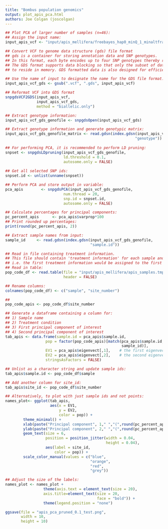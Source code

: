 ```yaml
---
title: "Bombus population genomics"
output: plot_apis_pca.html
authors: Joe Colgan (joscolgan)
---
```


```r
## Plot PCA of larger number of samples (n=46):
## Assign the input name:  
input_apis_vcf <- "input/apis_mellifera/freebayes_hap0_minQ_1_minaltfrac_0.25_minCov1.Apis_combined.NC_only.minQ20.remove_indels.maxmissing1.0.alts_removed.rare_removed.maxmeanDP_100.recode.vcf"

## Convert VCF to genome data structure (gds) file format
## gds is a container for storing annotation data and SNP genotypes.
## In this format, each byte encodes up to four SNP genotypes thereby reducing file size and access time.
## The GDS format supports data blocking so that only the subset of data that is being processed needs
## to reside in memory. GDS formatted data is also designed for efficient data access to large datasets.

## Use the name of input to designate the name for the GDS file format.
input_apis_vcf_gds <- gsub(".vcf", ".gds", input_apis_vcf)

## Reformat VCF into GDS format
snpgdsVCF2GDS(input_apis_vcf,
              input_apis_vcf_gds,
              method = "biallelic.only")

## Extract genotype information:
input_apis_vcf_gds_genofile <- snpgdsOpen(input_apis_vcf_gds)

## Extract genotype information and generate genotypic matrix:  
input_apis_vcf_gds_genofile_matrix <- read.gdsn(index.gdsn(input_apis_vcf_gds_genofile,
                                                          "genotype"))
                                                          
## For performing PCA, it is recommended to perform LD pruning:
snpset <- snpgdsLDpruning(input_apis_vcf_gds_genofile,
                          ld.threshold = 0.1,
                          autosome.only = FALSE)
                          
## Get all selected SNP ids:
snpset.id <- unlist(unname(snpset))

## Perform PCA and store output in variable:  
pca_apis        <- snpgdsPCA(input_apis_vcf_gds_genofile,
                          num.thread = 20,
                          snp.id = snpset.id,
                          autosome.only = FALSE)

## Calculate percentages for principal components:  
pc_percent_apis      <- pca_apis$varprop*100
## Print rounded up percentages:  
print(round(pc_percent_apis, 2))

## Extract sample names from input:  
sample_id     <- read.gdsn(index.gdsn(input_apis_vcf_gds_genofile,
                                      "sample.id"))

## Read in file containing treatment information. 
## This file should contain 'treatment information' for each sample and be in the same order as each sample. 
## i.e. the first treatment information would be assigned to the first sample, etc., etc.
## Read in table:
pop_code_df <- read.table(file = "input/apis_mellifera/apis_samples.tmp",
                          header = FALSE)

## Rename columns:
colnames(pop_code_df) <- c("sample", "site_number")

##
pop_code_apis <- pop_code_df$site_number

## Generate a dataframe containing a column for:
## 1) Sample name
## 2) Treatment condition
## 3) First principal component of interest
## 4) Second principal component of interest
tab_apis <- data.frame(sample.id = pca_apis$sample.id,
                  pop = factor(pop_code_apis)[match(pca_apis$sample.id,
                                                    sample_id)],
                  EV1 = pca_apis$eigenvect[,1],    # the first eigenvector
                  EV2 = pca_apis$eigenvect[,2],    # the second eigenvector
                  stringsAsFactors = FALSE)

## Unlist as a character string and update sample ids:
tab_apis$sample.id <- pop_code_df$sample

## Add another column for site_id:
tab_apis$site_id <- pop_code_df$site_number

## Alternatively, to plot with just sample ids and not points:
names_plot<- ggplot(tab_apis,
                    aes(x = EV1,
                        y = EV2,
                        color = pop)) +
        theme_minimal() +
        xlab(paste("Principal component", 1," ","(",round(pc_percent_apis[1], 2), "%", ")", sep="")) +
        ylab(paste("Principal component", 2," ","(",round(pc_percent_apis[2], 2), "%", ")", sep="")) + 
        geom_text(size = 6,
                  position = position_jitter(width = 0.04,
                                             height = 0.04),
                  aes(label = site_id,
                      color = pop)) +
        scale_color_manual(values = c("blue",
                                      "orange",
                                      "red",
                                      "grey"))

## Adjust the size of the labels:
names_plot <- names_plot +
                 theme(axis.text = element_text(size = 20),
                 axis.title=element_text(size = 20,
                                         face = "bold")) +
                 theme(legend.position = "none")

ggsave(file = "apis_pca_pruned_0.1_test.png",
       width = 10,
       height = 10)
```
